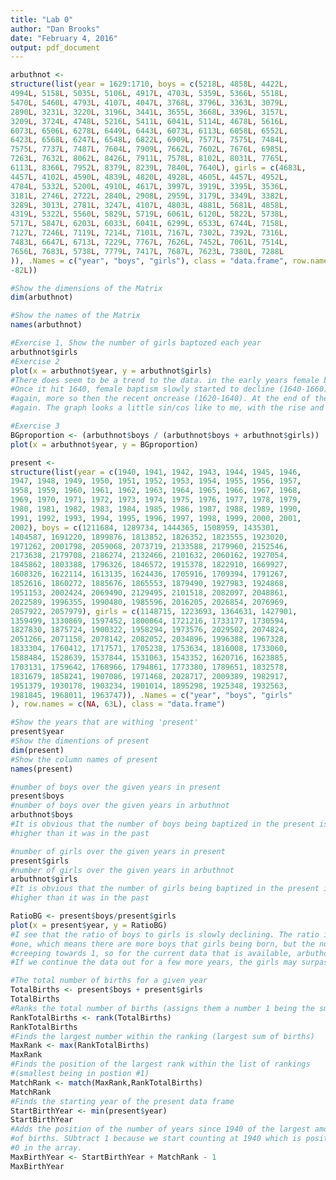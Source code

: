 ```yaml
---
title: "Lab 0"
author: "Dan Brooks"
date: "February 4, 2016"
output: pdf_document
---
```


```r
arbuthnot <-
structure(list(year = 1629:1710, boys = c(5218L, 4858L, 4422L, 
4994L, 5158L, 5035L, 5106L, 4917L, 4703L, 5359L, 5366L, 5518L, 
5470L, 5460L, 4793L, 4107L, 4047L, 3768L, 3796L, 3363L, 3079L, 
2890L, 3231L, 3220L, 3196L, 3441L, 3655L, 3668L, 3396L, 3157L, 
3209L, 3724L, 4748L, 5216L, 5411L, 6041L, 5114L, 4678L, 5616L, 
6073L, 6506L, 6278L, 6449L, 6443L, 6073L, 6113L, 6058L, 6552L, 
6423L, 6568L, 6247L, 6548L, 6822L, 6909L, 7577L, 7575L, 7484L, 
7575L, 7737L, 7487L, 7604L, 7909L, 7662L, 7602L, 7676L, 6985L, 
7263L, 7632L, 8062L, 8426L, 7911L, 7578L, 8102L, 8031L, 7765L, 
6113L, 8366L, 7952L, 8379L, 8239L, 7840L, 7640L), girls = c(4683L, 
4457L, 4102L, 4590L, 4839L, 4820L, 4928L, 4605L, 4457L, 4952L, 
4784L, 5332L, 5200L, 4910L, 4617L, 3997L, 3919L, 3395L, 3536L, 
3181L, 2746L, 2722L, 2840L, 2908L, 2959L, 3179L, 3349L, 3382L, 
3289L, 3013L, 2781L, 3247L, 4107L, 4803L, 4881L, 5681L, 4858L, 
4319L, 5322L, 5560L, 5829L, 5719L, 6061L, 6120L, 5822L, 5738L, 
5717L, 5847L, 6203L, 6033L, 6041L, 6299L, 6533L, 6744L, 7158L, 
7127L, 7246L, 7119L, 7214L, 7101L, 7167L, 7302L, 7392L, 7316L, 
7483L, 6647L, 6713L, 7229L, 7767L, 7626L, 7452L, 7061L, 7514L, 
7656L, 7683L, 5738L, 7779L, 7417L, 7687L, 7623L, 7380L, 7288L
)), .Names = c("year", "boys", "girls"), class = "data.frame", row.names = c(NA, 
-82L))
```

```r
#Show the dimensions of the Matrix
dim(arbuthnot)
```

```r
#Show the names of the Matrix
names(arbuthnot)
```
```r
#Exercise 1, Show the number of girls baptozed each year
arbuthnot$girls
#Exercise 2
plot(x = arbuthnot$year, y = arbuthnot$girls)
#There does seem to be a trend to the data. in the early years female baptism was actually steadily increasing (1620-1640).
#Once it hit 1640, female baptism slowly started to decline (1640-1660). After 1660, female baptism started to steadily increase
#again, more so then the recent oncrease (1620-1640). At the end of the data plot, you can see that the graph is turing downwards
#again. The graph looks a little sin/cos like to me, with the rise and decline that is happening.
```

```r
#Exercise 3
BGproportion <- (arbuthnot$boys / (arbuthnot$boys + arbuthnot$girls))
plot(x = arbuthnot$year, y = BGproportion)
```

```r
present <-
structure(list(year = c(1940, 1941, 1942, 1943, 1944, 1945, 1946, 
1947, 1948, 1949, 1950, 1951, 1952, 1953, 1954, 1955, 1956, 1957, 
1958, 1959, 1960, 1961, 1962, 1963, 1964, 1965, 1966, 1967, 1968, 
1969, 1970, 1971, 1972, 1973, 1974, 1975, 1976, 1977, 1978, 1979, 
1980, 1981, 1982, 1983, 1984, 1985, 1986, 1987, 1988, 1989, 1990, 
1991, 1992, 1993, 1994, 1995, 1996, 1997, 1998, 1999, 2000, 2001, 
2002), boys = c(1211684, 1289734, 1444365, 1508959, 1435301, 
1404587, 1691220, 1899876, 1813852, 1826352, 1823555, 1923020, 
1971262, 2001798, 2059068, 2073719, 2133588, 2179960, 2152546, 
2173638, 2179708, 2186274, 2132466, 2101632, 2060162, 1927054, 
1845862, 1803388, 1796326, 1846572, 1915378, 1822910, 1669927, 
1608326, 1622114, 1613135, 1624436, 1705916, 1709394, 1791267, 
1852616, 1860272, 1885676, 1865553, 1879490, 1927983, 1924868, 
1951153, 2002424, 2069490, 2129495, 2101518, 2082097, 2048861, 
2022589, 1996355, 1990480, 1985596, 2016205, 2026854, 2076969, 
2057922, 2057979), girls = c(1148715, 1223693, 1364631, 1427901, 
1359499, 1330869, 1597452, 1800064, 1721216, 1733177, 1730594, 
1827830, 1875724, 1900322, 1958294, 1973576, 2029502, 2074824, 
2051266, 2071158, 2078142, 2082052, 2034896, 1996388, 1967328, 
1833304, 1760412, 1717571, 1705238, 1753634, 1816008, 1733060, 
1588484, 1528639, 1537844, 1531063, 1543352, 1620716, 1623885, 
1703131, 1759642, 1768966, 1794861, 1773380, 1789651, 1832578, 
1831679, 1858241, 1907086, 1971468, 2028717, 2009389, 1982917, 
1951379, 1930178, 1903234, 1901014, 1895298, 1925348, 1932563, 
1981845, 1968011, 1963747)), .Names = c("year", "boys", "girls"
), row.names = c(NA, 63L), class = "data.frame")
```

```r
#Show the years that are withing 'present'
present$year
#Show the dimentions of present
dim(present)
#Show the column names of present
names(present)
```

```r
#number of boys over the given years in present
present$boys
#number of boys over the given years in arbuthnot
arbuthnot$boys
#It is obvious that the number of boys being baptized in the present is significantlly 
#higher than it was in the past

#number of girls over the given years in present
present$girls
#number of girls over the given years in arbuthnot
arbuthnot$girls
#It is obvious that the number of girls being baptized in the present is significantlly
#higher than it was in the past
```

```r
RatioBG <- present$boys/present$girls
plot(x = present$year, y = RatioBG)
#I see that the ratio of boys to girls is slowly declining. The ratio is still above
#one, which means there are more boys that girls being born, but the number is 
#creeping towards 1, so for the current data that is available, arbuthot is right.
#If we continue the data out for a few more years, the girls may surpass the boys.
```

```r
#The total number of births for a given year
TotalBirths <- present$boys + present$girls
TotalBirths
#Ranks the total number of births (assigns them a number 1 being the smallest)
RankTotalBirths <- rank(TotalBirths)
RankTotalBirths
#Finds the largest number within the ranking (largest sum of births)
MaxRank <- max(RankTotalBirths)
MaxRank
#Finds the position of the largest rank within the list of rankings
#(smallest being in postion #1)
MatchRank <- match(MaxRank,RankTotalBirths)
MatchRank
#Finds the starting year of the present data frame
StartBirthYear <- min(present$year)
StartBirthYear
#Adds the position of the number of years since 1940 of the largest amount
#of births. SUbtract 1 because we start counting at 1940 which is position
#0 in the array.
MaxBirthYear <- StartBirthYear + MatchRank - 1
MaxBirthYear
```
